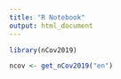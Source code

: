```yaml
---
title: "R Notebook"
output: html_document
---
```


```r
library(nCov2019)

ncov <- get_nCov2019("en")
```

